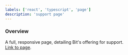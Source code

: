```yaml
---
labels: ['react', 'typescript', 'page']
description: 'support page'
---
```


### Overview
  
A full, responsive page, detailing Bit's offering for support.  
[Link to page](https://bit.dev/support-plans).